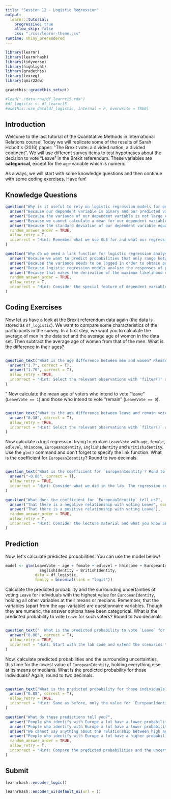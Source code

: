 ```yaml
---
title: "Session 12 - Logistic Regression"
output: 
  learnr::tutorial:
    progressive: true
    allow_skip: false
    css: "./css/learnr-theme.css"
runtime: shiny_prerendered
---
```


```r

library(learnr)
library(learnrhash)
library(tidyverse)
library(highlight)
library(gradethis)
library(texreg)
library(qmir22dw)

gradethis::gradethis_setup()

#load("./data_raw/df_learnr15.rda")
#df_logistic <- df_learnr15
#usethis::use_data(df_logistic, internal = F, overwrite = TRUE)

```

## Introduction

Welcome to the last tutorial of the Quantitative Methods in International Relations course! Today we will replicate some of the results of Sarah Hobolt\'s (2016) paper: \"The Brexit vote: a divided nation, a divided continent\". We will use different survey items to test hypotheses about the decision to vote "Leave" in the Brexit referendum. These variables are **categorical**, except for the `age`-variable which is numeric. 

As always, we will start with some knowledge questions and then continue with some coding exercises. Have fun!



## Knowledge Questions

```r
question("Why is it useful to rely on logistic regression models for our referendum vote variable?",
  answer("Because our dependent variable is binary and our predicted values may fall outside the logical boundaries of 0 and 1 if we use OLS.", correct = T),
  answer("Because the variance of our dependent variable is not large enough."),
  answer("Because we cannot calculate a mean for our dependent variable."),
  answer("Because the standard deviation of our dependent variable equals its mean."),
  random_answer_order = TRUE,
  allow_retry = T,
  incorrect = "Hint: Remember what we use OLS for and what our regression line would predict for different kinds of variables."
)
```

```r
question("Why do we need a link function for logistic regression analyses?",
  answer("Because we want to predict probabilities that only range between 0 and 1.", correct = T),
  answer("Because the variance needs to be logged in order to obtain predictions."),
  answer("Because logistic regression models analyze the responses of people participating in surveys.", message = "They do sometimes, but that does not affect the need for a link-function."),
  answer("Because that makes the derivation of the maximum likelihood easier."),
  random_answer_order = TRUE,
  allow_retry = T,
  incorrect = "Hint: Consider the special feature of dependent variables in logistic regressions."
)
```

## Coding Exercises

Now let us have a look at the Brexit referendum data again (the data is stored as `df_logistic`). We want to compare some characteristics of the participants in the survey. In a first step, we want you to calculate the average of men in the data set and the average age of women in the data set. Then subtract the average age of women from that of the men. What is the difference in their ages?




```r

```

```r
question_text("What is the age difference between men and women? Please round to two decimals",
  answer("1.7", correct = T),
  answer("1.70", correct = T),
  allow_retry = TRUE,
  incorrect = "Hint: Select the relevant observations with 'filter()' and use the 'mean()' command to calculate the average."
)
```
"
Now calculate the mean age of voters who intend to vote "leave" (`LeaveVote == 1`) and those who intend to vote "remain" (`LeaveVote == 0`).

```r

```

```r
question_text("What is the age difference between leave and remain voters? Please round to two decimals.",
  answer("8.38", correct = T),
  allow_retry = TRUE,
  incorrect = "Hint: Select the relevant observations with `filter()` and use the `median()` command to calculate the median."
)
```

Now calculate a logit regression trying to explain `LeaveVote` with `age`, `female`, `edlevel`, `hhincome`, `EuropeanIdentity`, `EnglishIdentity` and `BritishIdentity`. Use the `glm()` command and don't forget to specify the link function. What is the coefficient for `EuropeanIdentity`? Round to two decimals.

```r

```

```r
question_text("What is the coefficient for `EuropeanIdentity`? Rond to two decimals.",
  answer("-0.80", correct = T),
  allow_retry = TRUE,
  incorrect = "Hint: Consider what we did in the lab. The regression command is similar, just add the new independent variables and don't include some that we do not use anymore."
)
```

```r
question("What does the coefficient for `EuropeanIdentity` tell us?",
  answer("That there is a negative relationship with voting Leave", correct = T),
  answer("That there is a positive relationship with voting Leave"),
  random_answer_order = TRUE,
  allow_retry = T,
  incorrect = "Hint: Consider the lecture material and what you know about the signs of coefficients."
)
```

## Prediction

Now, let\'s calculate predicted probabilities. You can use the model below!
```r
model <- glm(LeaveVote ~ age + female + edlevel + hhincome + EuropeanIdentity +
               EnglishIdentity + BritishIdentity,
             data = df_logistic,
             family = binomial(link = "logit")) 
```

Calculate the predicted probability and the surrounding uncertainties of voting `Leave` for individuals with the highest value for `EuropeanIdentity`, holding all other variables at their means or medians. Remember, that the variables (apart from the `age`-variable) are questionnaire variables. Though they are numeric, the answer options have been categorical. What is the predicted probability to vote `Leave` for such voters? Round to two decimals.


```r

```

```r
question_text("  What is the predicted probability to vote `Leave` for such voters? Round to two decimals.",
  answer("0.06", correct = T),
  allow_retry = TRUE,
  incorrect = "Hint: Start with the lab code and extend the scenarios to the new variables we included. In case you received a prediction of 0.049/0.05, make sure that you set the questionnaire items to their medians."
)
```

Now, calculate predicted probabilities and the surrounding uncertainties, this time for the lowest value of `EuropeanIdentity`, holding everything else at its means or medians. What is the predicted probability for those individuals? Again, round to two decimals.

```r

```

```r
question_text("What is the predicted probability for those individuals? Again, round to two decimals.",
  answer("0.88", correct = T),
  allow_retry = TRUE,
  incorrect = "Hint: Same as before, only the value for `EuropeanIdentity` has to be changed. In case you received a prediction of 0.86, make sure that you set the questionnaire items to their medians."
)
```

```r
question("What do these predictions tell you?",
  answer("People who identify with Europe a lot have a lower probability of voting Leave than those who do not, holding everything else at their respective mean or median.", correct = T),
  answer("People who identify with Europe a lot have a lower probability of voting Leave than those who do not."),
  answer("We cannot say anything about the relationship between high and low identification with Europe and voting Leave because the difference is not statistically significant."),
  answer("People who identify with Europe a lot have a higher probability of voting Leave than those who do not."),
  random_answer_order = TRUE,
  allow_retry = T,
  incorrect = "Hint: Compare the predicted probabilities and the uncertainty around them."
)
```

## Submit

```r
learnrhash::encoder_logic()
```

```r
learnrhash::encoder_ui(default_ui(url = ))
```